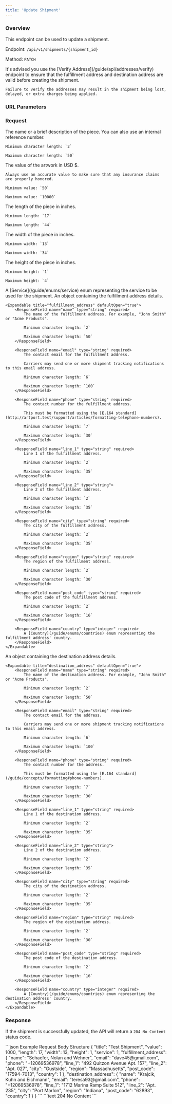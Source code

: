 ```yaml
---
title: 'Update Shipment'
---
```



### Overview

This endpoint can be used to update a shipment.

Endpoint: `/api/v1/shipments/{shipment_id}`

Method: `PATCH`

<Warning>
    It's advised you use the [Verify Address](/guide/api/addresses/verify) endpoint to ensure that the fulfillment address and destination address are valid before creating the shipment.

    Failure to verify the addresses may result in the shipment being lost, delayed, or extra charges being applied.
</Warning>

### URL Parameters

<ShipmentIdField action="update"/>

### Request

<ResponseField name="title" type="string" required>
    The name or a brief description of the piece. You can also use an internal reference number.

    Minimum character length: `2`

    Maximum character length: `50`
</ResponseField>

<ResponseField name="value" type="integer" required>
    The value of the artwork in USD $.

    Always use an accurate value to make sure that any insurance claims are properly honored.

    Minimum value: `50`

    Maximum value: `10000`
</ResponseField>

<ResponseField name="length" type="integer" required>
    The length of the piece in inches.

    Minimum length: `17`

    Maximum length: `44`
</ResponseField>

<ResponseField name="width" type="integer" required>
    The width of the piece in inches.

    Minimum width: `13`

    Maximum width: `34`
</ResponseField>

<ResponseField name="height" type="integer" required>
    The height of the piece in inches.

    Minimum height: `1`

    Maximum height: `4`
</ResponseField>

<ResponseField name="service" type="integer" required>
    A [Service](/guide/enums/service) enum representing the service to be used for the shipment.
</ResponseField>

<ResponseField name="fulfillment_address" type="array" required>
    An object containing the fulfillment address details.

    <Expandable title="fulfillment_address" defaultOpen="true">
        <ResponseField name="name" type="string" required>
            The name of the fulfillment address. For example, "John Smith" or "Acme Products".

            Minimum character length: `2`

            Maximum character length: `50`
        </ResponseField>

        <ResponseField name="email" type="string" required>
            The contact email for the fulfillment address.

            Carriers may send one or more shipment tracking notifications to this email address.

            Minimum character length: `6`

            Maximum character length: `100`
        </ResponseField>

        <ResponseField name="phone" type="string" required>
            The contact number for the fulfillment address.

            This must be formatted using the [E.164 standard](http://artport.test/support/articles/formatting-telephone-numbers).

            Minimum character length: `7`

            Maximum character length: `30`
        </ResponseField>

        <ResponseField name="line_1" type="string" required>
            Line 1 of the fulfillment address.

            Minimum character length: `2`

            Maximum character length: `35`
        </ResponseField>

        <ResponseField name="line_2" type="string">
            Line 2 of the fulfillment address.

            Minimum character length: `2`

            Maximum character length: `35`
        </ResponseField>

        <ResponseField name="city" type="string" required>
            The city of the fulfillment address.

            Minimum character length: `2`

            Maximum character length: `35`
        </ResponseField>

        <ResponseField name="region" type="string" required>
            The region of the fulfillment address.

            Minimum character length: `2`

            Maximum character length: `30`
        </ResponseField>

        <ResponseField name="post_code" type="string" required>
            The post code of the fulfillment address.

            Minimum character length: `2`

            Maximum character length: `16`
        </ResponseField>

        <ResponseField name="country" type="integer" required>
            A [Country](/guide/enums/countries) enum representing the fulfillment address' country.
        </ResponseField>
    </Expandable>
</ResponseField>

<ResponseField name="destination_address" type="array" required>
    An object containing the destination address details.

    <Expandable title="destination_address" defaultOpen="true">
        <ResponseField name="name" type="string" required>
            The name of the destination address. For example, "John Smith" or "Acme Products".

            Minimum character length: `2`

            Maximum character length: `50`
        </ResponseField>

        <ResponseField name="email" type="string" required>
            The contact email for the address.

            Carriers may send one or more shipment tracking notifications to this email address.

            Minimum character length: `6`

            Maximum character length: `100`
        </ResponseField>

        <ResponseField name="phone" type="string" required>
            The contact number for the address.

            This must be formatted using the [E.164 standard](/guide/concepts/formatting#phone-numbers).

            Minimum character length: `7`

            Maximum character length: `30`
        </ResponseField>

        <ResponseField name="line_1" type="string" required>
            Line 1 of the destination address.

            Minimum character length: `2`

            Maximum character length: `35`
        </ResponseField>

        <ResponseField name="line_2" type="string">
            Line 2 of the destination address.

            Minimum character length: `2`

            Maximum character length: `35`
        </ResponseField>

        <ResponseField name="city" type="string" required>
            The city of the destination address.

            Minimum character length: `2`

            Maximum character length: `35`
        </ResponseField>

        <ResponseField name="region" type="string" required>
            The region of the destination address.

            Minimum character length: `2`

            Maximum character length: `30`
        </ResponseField>

        <ResponseField name="post_code" type="string" required>
            The post code of the destination address.

            Minimum character length: `2`

            Maximum character length: `16`
        </ResponseField>

        <ResponseField name="country" type="integer" required>
            A [Country](/guide/enums/countries) enum representing the destination address' country.
        </ResponseField>
    </Expandable>
</ResponseField>

### Response

If the shipment is successfully updated, the API will return a `204 No Content` status code.

<RequestExample>
    ```json Example Request Body Structure
    {
        "title": "Test Shipment",
        "value": 1000,
        "length": 17,
        "width": 13,
        "height": 1,
        "service": 1,
        "fulfillment_address": {
            "name": "Schaefer, Nolan and Wehner",
            "email": "dave45@gmail.com",
            "phone": "+12069536978",
            "line_1": "492 Quitzon Avenue Apt. 157",
            "line_2": "Apt. 027",
            "city": "Gustside",
            "region": "Massachusetts",
            "post_code": "17594-7013",
            "country": 1
        },
        "destination_address": {
            "name": "Krajcik, Kuhn and Eichmann",
            "email": "teresa93@gmail.com",
            "phone": "+12069536978",
            "line_1": "1712 Marina Ramp Suite 512",
            "line_2": "Apt. 235",
            "city": "Port Marlon",
            "region": "Indiana",
            "post_code": "62893",
            "country": 1
        }
    }
    ```
</RequestExample>

<ResponseExample>
    ```text 204
    No Content
    ```
</ResponseExample>